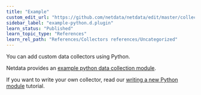 ```yaml
---
title: "Example"
custom_edit_url: "https://github.com/netdata/netdata/edit/master/collectors/python.d.plugin/example/README.md"
sidebar_label: "example-python.d.plugin"
learn_status: "Published"
learn_topic_type: "References"
learn_rel_path: "References/Collectors references/Uncategorized"
---
```



You can add custom data collectors using Python.

Netdata provides an [example python data collection module](https://github.com/netdata/netdata/tree/master/collectors/python.d.plugin/example).

If you want to write your own collector, read our [writing a new Python module](/collectors/python.d.plugin/README.md#how-to-write-a-new-module) tutorial.


